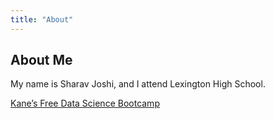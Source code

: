 ```yaml
---
title: "About"
---
```


## About Me
My name is Sharav Joshi, and I attend Lexington High School.

[Kane's Free Data Science Bootcamp](https://bootcamp.davidkane.info)

